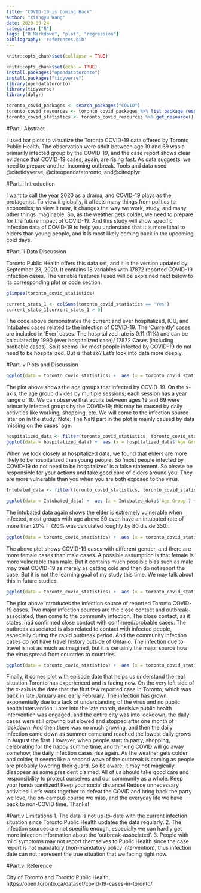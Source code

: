 ```yaml
---
title: "COVID-19 is Coming Back"
author: "Xiangyu Wang"
date: 2020-09-24
categories: ["R"]
tags: ["R Markdown", "plot", "regression"]
bibliography: 'references.bib'
---
```


```r
knitr::opts_chunk$set(collapse = TRUE)
```

```r
knitr::opts_chunk$set(echo = TRUE)
install.packages("opendatatoronto")
install.packages("tidyverse")
library(opendatatoronto)
library(tidyverse)
library(dplyr)
```

```r
toronto_covid_packages <- search_packages("COVID")
toronto_covid_resources <- toronto_covid_packages %>% list_package_resources()
toronto_covid_statistics <- toronto_covid_resources %>% get_resource()

```
#Part.i Abstract

  I used bar plots to visualize the Toronto COVID-19 data offered by Toronto Public Health. The observation were adult between age 19 and 69 was a primarily infected group by the COVID-19, and the case report shows clear evidence that COVID-19 cases, again, are rising fast. As data suggests, we need to prepare another incoming outbreak.
  Tools and data used @citetidyverse, @citeopendatatoronto, and@citedplyr

#Part.ii Introduction 

  I want to call the year 2020 as a drama, and COVID-19 plays as the protagonist. To view it globally, it affects many things from politics to economics; to view it near, it changes the way we work, study, and many other things imaginable. 
  So, as the weather gets colder, we need to prepare for the future impact of COVID-19. And this study will show specific infection data of COVID-19 to help you understand that it is more lithal to elders than young people, and it is most likely coming back in the upcoming cold days. 

#Part.iii Data Discussion

   Toronto Public Health offers this data set, and it is the version updated by September 23, 2020. It contains 18 variables with 17872 reported COVID-19 infection cases. The variable features I used will be explained next below to its corresponding plot or code section.
   
```r
glimpse(toronto_covid_statistics)
```

```r
current_stats_1 <- colSums(toronto_covid_statistics == 'Yes')
current_stats_1[current_stats_1 > 0]
```
  The code above demonstrates the current and ever hospitalized, ICU, and Intubated cases related to the infection of COVID-19. The 'Currently' cases are included in 'Ever' cases.
  The hospitalized rate is 0.11 (11%) and can be calculated by 1990 (ever hospitalized case)/ 17872 Cases (including probable cases). So it seems like most people infected by COVID-19 do not need to be hospitalized. But is that so? Let's look into data more deeply.

#Part.iv Plots and Discussion

```r
ggplot(data = toronto_covid_statistics) +  aes (x = toronto_covid_statistics$`Age Group`) + geom_bar(color = "black",fill = "skyblue2") + labs(x = 'Age Group', y = 'Case Count', title = 'Toronto COVID-19 Cases in All Age Groups')
```
  The plot above shows the age groups that infected by COVID-19. On the x-axis, the age group divides by multiple sessions; each session has a year range of 10.
  We can observe that adults between ages 19 and 69 were primarily infected groups by the COVID-19; this may be caused by daily activities like working, shopping, etc. We will come to the infection source later on in the study.
  Note: The NaN part in the plot is mainly caused by data missing on the cases' age.

```r
hospitalized_data <- filter(toronto_covid_statistics, toronto_covid_statistics$`Ever Hospitalized` == 'Yes')
ggplot(data = hospitalized_data) +  aes (x = hospitalized_data$`Age Group`) + geom_bar(color = "black",fill = "skyblue2") + labs(x = 'Age Group', y = 'Case Count', title = 'All (Current and Ever) Hospitalized Cases in All Age Groups')
```
  When we look closely at hospitalized data, we found that elders are more likely to be hospitalized than young people. So 'most people infected by COVID-19 do not need to be hospitalized' is a false statement. So please be responsible for your actions and take good care of elders around you! They are more vulnerable than you when you are both exposed to the virus.

```r
Intubated_data <- filter(toronto_covid_statistics, toronto_covid_statistics$`Ever Intubated` == 'Yes')

ggplot(data = Intubated_data) +  aes (x = Intubated_data$`Age Group`) + geom_bar(color = "black",fill = "skyblue2") + labs(x = 'Age Group', y = 'Case Count', title = 'All (Current and Ever) Intubated Cases in All Age Groups')
```
  The intubated data again shows the elder is extremely vulnerable when infected, most groups with age above 50 even have an intubated rate of more than 20%！ (20% was calculated roughly by 80 divide 350).

```r
ggplot(data = toronto_covid_statistics) +  aes (x = toronto_covid_statistics$`Client Gender`) + geom_bar(color = "black",fill = "skyblue2")  + labs(x = 'Case Gender', y = 'Case Count', title = 'COVID-19 Cases with Different Gender') 
```
  The above plot shows COVID-19 cases with different gender, and there are more female cases than male cases. A possible assumption is that female is more vulnerable than male. But it contains much possible bias such as male may treat COVID-19 as merely as getting cold and then do not report the case. But it is not the learning goal of my study this time. We may talk about this in future studies.
  
```r
ggplot(data = toronto_covid_statistics) +  aes (x = toronto_covid_statistics$`Source of Infection`) + geom_bar(color = "black",fill = "skyblue2")  + labs(x = 'Infection Source', y = 'Case Count', title = 'Source of Infection of Toronto COVID-19 Cases') 
```

 The plot above introduces the infection source of reported Toronto COVID-19 cases. Two major infection sources are the close contact and outbreak-associated, then come to the community infection. The close contact, as it states, had confirmed close contact with confirmed/probable cases. The outbreak associated is also related to contact with infected people, especially during the rapid outbreak period. And the community infection cases do not have travel history outside of Ontario. The infection due to travel is not as much as imagined, but it is certainly the major source how the virus spread from countries to countries.

```r
ggplot(data = toronto_covid_statistics) +  aes (x = toronto_covid_statistics$`Episode Date`) + geom_bar(color = "black",fill = "skyblue2")  + labs(x = 'Episode Date Since 2020', y = 'Case Count', title = 'Toronto COVID-19 Cases by Episode Date') 
```
  Finally, it comes plot with episode date that helps us understand the real situation Toronto has experienced and is facing now.
  On the very left side of the x-axis is the date that the first few reported case in Toronto, which was back in late January and early February. The infection has grown exponentially due to a lack of understanding of the virus and no public health intervention. Later into the late march, decisive public health intervention was engaged, and the entire city was into lockdown; the daily cases were still growing but slowed and stopped after one month of lockdown. And then there was no much growing, and then the daily infection came down as summer came and reached the lowest daily grows in August the first. However, when people start to party, shopping, celebrating for the happy summertime, and thinking COVID will go away somehow, the daily infection cases rise again. As the weather gets colder and colder, it seems like a second wave of the outbreak is coming as people are probably lowering their guard.
  So be aware, it may not magically disappear as some president claimed. All of us should take good care and responsibility to protect ourselves and our community as a whole. Keep your hands sanitized! Keep your social distance! Reduce unnecessary activities! Let's work together to defeat the COVID and bring back the party we love, the on-campus course we miss, and the everyday life we have back to non-COVID time.
  Thanks!
  
#Part.v Limitations 
  1. The data is not up-to-date with the current infection situation since Toronto Public Health updates the data regularly.
  2. The infection sources are not specific enough, especially we can hardly get more infection information about the 'outbreak-associated'. 
  3. People with mild symptoms may not report themselves to Public Health since the case report is not mandatory (non-mandatory policy intervention), thus infection date can not represent the true situation that we facing right now. 
  
#Part.vi Reference

City of Toronto and Toronto Public Health, https://open.toronto.ca/dataset/covid-19-cases-in-toronto/


